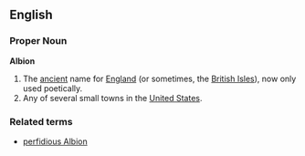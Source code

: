 ==English==
===Proper Noun===
'''Albion'''
{{wikipedia}}
# The [[ancient]] name for [[England]] (or sometimes, the [[British Isles]]), now only used poetically.
# Any of several small towns in the [[United States]].
===Related terms===
* [[perfidious Albion]]
